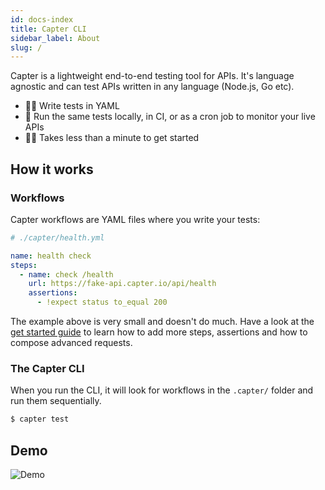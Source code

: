 ```yaml
---
id: docs-index
title: Capter CLI
sidebar_label: About
slug: /
---
```


Capter is a lightweight end-to-end testing tool for APIs. It's language agnostic and can test APIs written in any language (Node.js, Go etc).

- 🧑‍💻 Write tests in YAML
- 🔎 Run the same tests locally, in CI, or as a cron job to monitor your live APIs
- 🏃‍♂️ Takes less than a minute to get started

## How it works

### Workflows

Capter workflows are YAML files where you write your tests:

```yml
# ./capter/health.yml

name: health check
steps:
  - name: check /health
    url: https://fake-api.capter.io/api/health
    assertions:
      - !expect status to_equal 200
```

The example above is very small and doesn't do much. Have a look at the [get started guide](/cli/guide/getting-started) to learn how to add more steps, assertions and how to compose advanced requests.

### The Capter CLI

When you run the CLI, it will look for workflows in the `.capter/` folder and run them sequentially.

```sh
$ capter test
```

## Demo

![Demo](../src/assets/demos/getting-started.gif)

